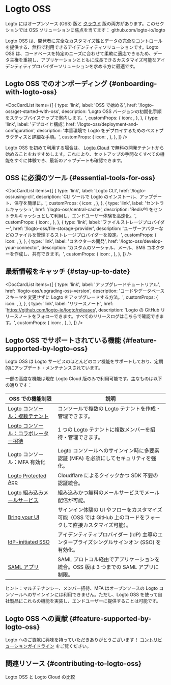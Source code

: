 
# Logto OSS

Logto にはオープンソース (OSS) 版と [クラウド](/logto-cloud) 版の両方があります。このセクションでは OSS ソリューションに焦点を当てます： <Url href="https://github.com/logto-io/logto">github.com/logto-io/logto</Url>

Logto OSS は、開発者に完全なカスタマイズ性とデータの完全なコントロールを提供する、無料で利用できるアイデンティティソリューションです。Logto OSS は、コードベースを特定のニーズに合わせて柔軟に適応できるため、データ主権を重視し、アプリケーションとともに成長できるカスタマイズ可能なアイデンティティプロバイダーソリューションを求める方に最適です。

## Logto OSS でのオンボーディング \{#onboarding-with-logto-oss}

<DocCardList
  items={[
    {
      type: 'link',
      label: 'OSS で始める',
      href: '/logto-oss/get-started-with-oss',
      description: 'Logto OSS バージョンの初期化手順をステップバイステップで案内します。',
      customProps: {
        icon: <RocketIcon />,
      },
    },
    {
      type: 'link',
      label: 'デプロイと構成',
      href: '/logto-oss/deployment-and-configuration',
      description: '本番環境で Logto をデプロイするためのベストプラクティスと詳細な手順。',
      customProps: {
        icon: <GearIcon />,
      },
    },
  ]}
/>

<Admonition type="tip" title="クイックスタートが必要ですか？">

Logto OSS を初めて利用する場合は、 [Logto Cloud](https://cloud.logto.io) で無料の開発テナントから始めることをおすすめします。これにより、セットアップの手間なくすべての機能をすぐに体験でき、最新のアップデートも確認できます。

</Admonition>

## OSS に必須のツール \{#essential-tools-for-oss}

<DocCardList
  items={[
    {
      type: 'link',
      label: 'Logto CLI',
      href: '/logto-oss/using-cli',
      description: 'CLI ツールで Logto のインストール、アップデート、保守を簡単に。',
      customProps: {
        icon: <CliIcon />,
      },
    },
    {
      type: 'link',
      label: 'セントラルキャッシュ',
      href: '/logto-oss/central-cache',
      description: 'Redis®1 をセントラルキャッシュとして利用し、エンドユーザー体験を高速化。',
      customProps: {
        icon: <CentralCacheIcon />,
      },
    },
    {
      type: 'link',
      label: 'ファイルストレージプロバイダー',
      href: '/logto-oss/file-storage-provider',
      description: 'ユーザーアバターなどのファイルを管理するストレージプロバイダーを設定。',
      customProps: {
        icon: <FileStorageIcon />,
      },
    },
    {
      type: 'link',
      label: 'コネクターの開発',
      href: '/logto-oss/develop-your-connector',
      description: 'カスタムのソーシャル、メール、SMS コネクターを作成し、共有できます。',
      customProps: {
        icon: <ConnectorsIcon />,
      },
    },
  ]}
/>
## 最新情報をキャッチ \{#stay-up-to-date}

<DocCardList
  items={[
    {
      type: 'link',
      label: 'アップグレードチュートリアル',
      href: '/logto-oss/upgrading-oss-version',
      description: 'コードやデータベーススキーマを変更せずに Logto をアップグレードする方法。',
      customProps: {
        icon: <UpdateIcon />,
      },
    },
    {
      type: 'link',
      label: 'リリースノート',
      href: 'https://github.com/logto-io/logto/releases',
      description:
        'Logto の GitHub リリースノートをフォローできます。すべてのリリースログはこちらで確認できます。',
      customProps: {
        icon: <DocumentIcon />,
      },
    },
  ]}
/>

## Logto OSS でサポートされている機能 \{#feature-supported-by-logto-oss}

Logto OSS は Logto サービスのほとんどのコア機能をサポートしており、定期的にアップデート・メンテナンスされています。

一部の高度な機能は現在 Logto Cloud 版のみで利用可能です。主なものは以下の通りです：

| OSS での機能制限                                                                    | 説明                                                                                                             |
| ----------------------------------------------------------------------------------- | ---------------------------------------------------------------------------------------------------------------- |
| [Logto コンソール：複数テナント](/logto-cloud/tenant-settings)                      | コンソールで複数の Logto テナントを作成・管理できます。                                                          |
| [Logto コンソール：コラボレーター招待](/logto-cloud/tenant-member-management)       | 1 つの Logto テナントに複数メンバーを招待・管理できます。                                                        |
| Logto コンソール：MFA 有効化                                                        | Logto コンソールへのサインイン時に多要素認証 (MFA) を必須にしてセキュリティを強化。                              |
| [Logto Protected App](/integrate-logto/protected-app)                               | Cloudflare によるクイックかつ SDK 不要の認証統合。                                                               |
| [Logto 組み込みメールサービス](/connectors/email-connectors/built-in-email-service) | 組み込みかつ無料のメールサービスでメール配信が可能。                                                             |
| [Bring your UI](/customization/bring-your-ui)                                       | サインイン体験の UI やフローをカスタマイズ可能（OSS では GitHub 上のコードをフォークして直接カスタマイズ可能）。 |
| [IdP-initiated SSO](/end-user-flows/enterprise-sso/idp-initiated-sso)               | アイデンティティプロバイダー (IdP) 主導のエンタープライズシングルサインオン (SSO) を有効化。                     |
| [SAML アプリ](/integrate-logto/saml-app)                                            | SAML プロトコル経由でアプリケーションを統合。OSS 版は 3 つまでの SAML アプリに制限。                             |

ヒント：マルチテナンシー、メンバー招待、MFA はオープンソースの Logto コンソールへのサインインには利用できません。ただし、Logto OSS を使って自社製品にこれらの機能を実装し、エンドユーザーに提供することは可能です。

## Logto OSS への貢献 \{#feature-supported-by-logto-oss}

Logto へのご貢献に興味を持っていただきありがとうございます！ [コントリビューションガイドライン](/logto-oss/contribution) をご覧ください。

## 関連リソース \{#contributing-to-logto-oss}

<Url href="https://blog.logto.io/logto-oss-vs-logto-cloud">Logto OSS と Logto Cloud の比較</Url>
